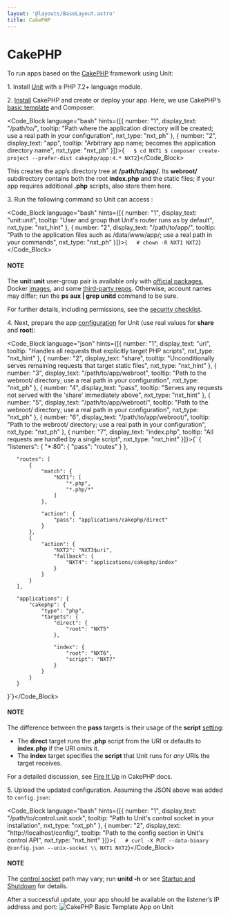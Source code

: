 ```yaml
---
layout: '@layouts/BaseLayout.astro'
title: CakePHP
---
```

# CakePHP

To run apps based on the [CakePHP](https://cakephp.org) framework using Unit:

1\. Install [Unit](../installation.md#installation-precomp-pkgs) with a PHP 7.2+ language module.

2\. [Install](https://book.cakephp.org/4/en/installation.html) CakePHP and create or deploy your app.  Here, we use CakePHP’s [basic template](https://book.cakephp.org/4/en/installation.html#create-a-cakephp-project) and Composer:

<Code_Block language="bash" hints={[{ number: "1", display_text: "/path/to/", tooltip: "Path where the application directory will be created; use a real path in your configuration", nxt_type: "nxt_ph" }, { number: "2", display_text: "app", tooltip: "Arbitrary app name; becomes the application directory name", nxt_type: "nxt_ph" }]}>{`   $ cd NXT1
   $ composer create-project --prefer-dist cakephp/app:4.* NXT2`}</Code_Block>

This creates the app’s directory tree at **/path/to/app/**.  Its **webroot/** subdirectory contains both the root **index.php** and the static files; if your app requires additional **.php** scripts, also store them here.

3\. Run the following command so Unit can access :

<Code_Block language="bash" hints={[{ number: "1", display_text: "unit:unit", tooltip: "User and group that Unit's router runs as by default", nxt_type: "nxt_hint" }, { number: "2", display_text: "/path/to/app/", tooltip: "Path to the application files such as /data/www/app/; use a real path in your commands", nxt_type: "nxt_ph" }]}>{`   # chown -R NXT1 NXT2`}</Code_Block>

#### NOTE

The **unit:unit** user-group pair is available only with [official packages](../installation.md#installation-precomp-pkgs), Docker [images](../installation.md#installation-docker), and some [third-party repos](../installation.md#installation-community-repos).  Otherwise, account names may differ; run the **ps aux \| grep unitd** command to be sure.

For further details, including permissions, see the [security checklist](security.md#security-apps).

4\. Next, prepare the app [configuration](../configuration.md#configuration-php) for Unit (use real values for **share** and **root**):

<Code_Block language="json" hints={[{ number: "1", display_text: "uri", tooltip: "Handles all requests that explicitly target PHP scripts", nxt_type: "nxt_hint" }, { number: "2", display_text: "share", tooltip: "Unconditionally serves remaining requests that target static files", nxt_type: "nxt_hint" }, { number: "3", display_text: "/path/to/app/webroot", tooltip: "Path to the webroot/ directory; use a real path in your configuration", nxt_type: "nxt_ph" }, { number: "4", display_text: "pass", tooltip: "Serves any requests not served with the 'share' immediately above", nxt_type: "nxt_hint" }, { number: "5", display_text: "/path/to/app/webroot/", tooltip: "Path to the webroot/ directory; use a real path in your configuration", nxt_type: "nxt_ph" }, { number: "6", display_text: "/path/to/app/webroot/", tooltip: "Path to the webroot/ directory; use a real path in your configuration", nxt_type: "nxt_ph" }, { number: "7", display_text: "index.php", tooltip: "All requests are handled by a single script", nxt_type: "nxt_hint" }]}>{`   {
       "listeners": {
           "*:80": {
               "pass": "routes"
           }
       },

       "routes": [
           {
               "match": {
                   "NXT1": [
                       "*.php",
                       "*.php/*"
                   ]
               },

               "action": {
                   "pass": "applications/cakephp/direct"
               }
           },
           {
               "action": {
                   "NXT2": "NXT3$uri",
                   "fallback": {
                       "NXT4": "applications/cakephp/index"
                   }
               }
           }
       ],

       "applications": {
           "cakephp": {
               "type": "php",
               "targets": {
                   "direct": {
                       "root": "NXT5"
                   },

                   "index": {
                       "root": "NXT6",
                       "script": "NXT7"
                   }
               }
           }
       }
   }`}</Code_Block>

#### NOTE

The difference between the **pass** targets is their usage of the **script** [setting](../configuration.md#configuration-php):

* The **direct** target runs the **.php** script from the URI or defaults to **index.php** if the URI omits it.
* The **index** target specifies the **script** that Unit runs for *any* URIs the target receives.

For a detailed discussion, see [Fire It Up](https://book.cakephp.org/4/en/installation.html#fire-it-up) in CakePHP docs.

5\. Upload the updated configuration.  Assuming the JSON above was added to `config.json`:

<Code_Block language="bash" hints={[{ number: "1", display_text: "/path/to/control.unit.sock", tooltip: "Path to Unit's control socket in your installation", nxt_type: "nxt_ph" }, { number: "2", display_text: "http://localhost/config/", tooltip: "Path to the config section in Unit's control API", nxt_type: "nxt_hint" }]}>{`   # curl -X PUT --data-binary @config.json --unix-socket \\
          NXT1 NXT2`}</Code_Block>

#### NOTE

The [control socket](../controlapi.md#configuration-socket) path may vary; run **unitd -h** or see [Startup and Shutdown](source.md#source-startup) for details.

After a successful update, your app should be available on the listener’s IP address and port: ![CakePHP Basic Template App on Unit](/cakephp.png)